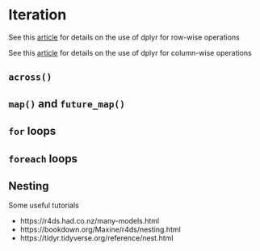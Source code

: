 # Iteration

See this [article](https://dplyr.tidyverse.org/dev/articles/rowwise.html) for details on the use of dplyr for row-wise operations

See this [article](https://dplyr.tidyverse.org/dev/articles/colwise.html) for details on the use of dplyr for column-wise operations


## `across()`


## `map()` and `future_map()`



## `for` loops


## `foreach` loops


## Nesting

Some useful tutorials

* https://r4ds.had.co.nz/many-models.html
* https://bookdown.org/Maxine/r4ds/nesting.html
* https://tidyr.tidyverse.org/reference/nest.html

